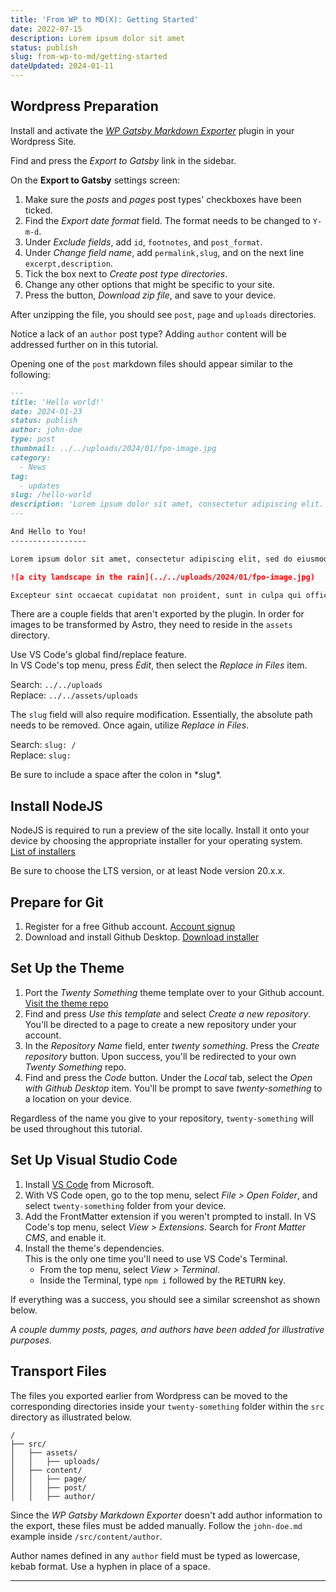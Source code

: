 ```yaml
---
title: 'From WP to MD(X): Getting Started'
date: 2022-07-15
description: Lorem ipsum dolor sit amet
status: publish
slug: from-wp-to-md/getting-started
dateUpdated: 2024-01-11
---
```


## Wordpress Preparation

Install and activate the [*WP Gatsby Markdown Exporter*]((https://wordpress.org/plugins/wp-gatsby-markdown-exporter/)) plugin in your Wordpress Site.

Find and press the *Export to Gatsby* link in the sidebar.

On the **Export to Gatsby** settings screen: 

   1. Make sure the *posts* and *pages* post types' checkboxes have been ticked.  
   2. Find the *Export date format* field. The format needs to be changed to `Y-m-d`.  
   3. Under *Exclude fields*, add `id`, `footnotes`, and `post_format`.
   4. Under *Change field name*, add `permalink,slug`, and on the next line  `excerpt,description`.
   5. Tick the box next to *Create post type directories*. 
   6. Change any other options that might be specific to your site. 
   7. Press the button, *Download zip file*, and save to your device. 

After unzipping the file, you should see `post`, `page` and `uploads` directories. 

Notice a lack of an `author` post type? Adding `author` content will be addressed further on in this tutorial. 

Opening one of the `post` markdown files should appear similar to the following: 

```markdown
---
title: 'Hello world!'
date: 2024-01-23
status: publish
author: john-doe
type: post
thumbnail: ../../uploads/2024/01/fpo-image.jpg
category:
  - News
tag: 
  - updates
slug: /hello-world
description: 'Lorem ipsum dolor sit amet, consectetur adipiscing elit.'
---

And Hello to You!
-----------------

Lorem ipsum dolor sit amet, consectetur adipiscing elit, sed do eiusmod tempor incididunt ut labore et dolore magna aliqua. Ut enim ad minim veniam, quis nostrud exercitation ullamco laboris nisi ut aliquip ex ea commodo consequat. Duis aute irure dolor in reprehenderit in voluptate velit esse cillum dolore eu fugiat nulla pariatur. 

![a city landscape in the rain](../../uploads/2024/01/fpo-image.jpg)

Excepteur sint occaecat cupidatat non proident, sunt in culpa qui officia deserunt mollit anim id est laborum.
```

There are a couple fields that aren't exported by the plugin. In order for images to be transformed by Astro, they need to reside in the `assets` directory. 

Use VS Code's global find/replace feature.  
In VS Code's top menu, press *Edit*, then select the *Replace in Files* item.  

Search: `../../uploads`  
Replace: `../../assets/uploads`

The `slug` field will also require modification. Essentially, the absolute path needs to be removed. Once again, utilize *Replace in Files*.

Search: `slug: /`  
Replace: `slug: `

<Callout variant="caution" title="Alert">
Be sure to include a space after the colon in *slug*.
</Callout>


## Install NodeJS

NodeJS is required to run a preview of the site locally. Install it onto your device by choosing the appropriate installer for your operating system.  
[List of installers](https://nodejs.org/en/download/)

Be sure to choose the LTS version, or at least Node version 20.x.x.

## Prepare for Git

1. Register for a free Github account. [Account signup](https://github.com/signup) 
2. Download and install Github Desktop. [Download installer](https://desktop.github.com/)

## Set Up the Theme

1. Port the *Twenty Something* theme template over to your Github account. [Visit the theme repo](https://github.com/djmtype/twenty-something) 
4. Find and press *Use this template* and select *Create a new repository*. You'll be directed to a page to create a new repository under your account. 
5. In the *Repository Name* field, enter *twenty something*. Press the *Create repository* button. Upon success, you'll be redirected to your own *Twenty Something* repo.
6. Find and press the *Code* button. Under the *Local* tab, select the *Open with Github Desktop* item. You'll be prompt to save *twenty-something* to a location on your device.

<Callout variant="info" title="Info">Regardless of the name you give to your repository, `twenty-something` will be used throughout this tutorial.</Callout>

## Set Up Visual Studio Code

1. Install [VS Code](https://code.visualstudio.com/) from Microsoft.
2. With VS Code open, go to the top menu, select *File > Open Folder*, and select `twenty-something` folder from your device. 
3. Add the FrontMatter extension if you weren't prompted to install. In VS Code's top menu, select *View > Extensions*. Search for *Front Matter CMS*, and enable it. 
4. Install the theme's dependencies.  
This is the only one time you'll need to use VS Code's Terminal.  
   - From the top menu, select *View > Terminal*. 
   - Inside the Terminal, type `npm i` followed by the <kbd>RETURN</kbd> key.

If everything was a success, you should see a similar screenshot as shown below. 

*A couple dummy posts, pages, and authors have been added for illustrative purposes.*

## Transport Files

The files you exported earlier from Wordpress can be moved to the corresponding directories inside your `twenty-something` folder within the `src` directory as illustrated below. 

```
/
├── src/
│   ├── assets/
│   │   ├── uploads/
│   ├── content/
│   │   ├── page/
│   │   ├── post/
│   │   ├── author/
```

Since the *WP Gatsby Markdown Exporter* doesn't add author information to the export, these files must be added manually. Follow the `john-doe.md` example inside `/src/content/author`. 

Author names defined in any `author` field must be typed as lowercase, kebab format. Use a hyphen in place of a space.

---

<TOC />
